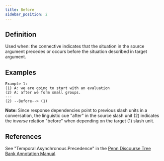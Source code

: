 ```yaml
---
title: Before
sidebar_position: 2
---
```


## Definition

Used when: the connective indicates that the situation in the source argument precedes or occurs before the situation described in target argument.

## Examples

```
Example 1:
(1) A: we are going to start with an evaluation
(2) A: after we form small groups.
---
(2) --Before--> (1)
```

**Note:** Since response dependencies point to previous slash units in a conversation,
the linguistic cue "after" in the source slash unit (2) indicates the *inverse* relation "before" when depending on the target (1) slash unit.

## References

See "Temporal.Asynchronous.Precedence" in the [Penn Discourse Tree Bank Annotation Manual](https://repository.upenn.edu/handle/20.500.14332/37623). 
